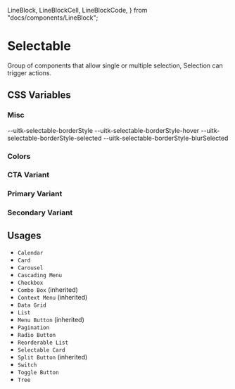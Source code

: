  LineBlock,
  LineBlockCell,
  LineBlockCode,
} from "docs/components/LineBlock";

<Meta title="Documentation/Styles and Theming/Characteristics/Selectable" />

# Selectable

Group of components that allow single or multiple selection, Selection can
trigger actions.

## CSS Variables

### Misc

<Canvas>
  <Story name="Misc">
    <DocGrid>
      <CursorBlock cursor="--uitk-selectable-cursor-hover" />
      <CursorBlock cursor="--uitk-selectable-cursor-selected" />
      <CursorBlock cursor="--uitk-selectable-cursor-blurSelected" />
      <CursorBlock cursor="--uitk-selectable-cursor-disabled" />
      <TextAlignBlock textAlign="--uitk-selectable-textAlign" />
      <LineBlockCell />
      <LineBlockCode>--uitk-selectable-borderStyle</LineBlockCode>
      <LineBlockCell />
      <LineBlockCode>--uitk-selectable-borderStyle-hover</LineBlockCode>
      <LineBlockCell />
      <LineBlockCode>--uitk-selectable-borderStyle-selected</LineBlockCode>
      <LineBlockCell />
      <LineBlockCode>--uitk-selectable-borderStyle-blurSelected</LineBlockCode>
      <LineBlock lineWidth="--uitk-selectable-borderWidth" />
      <LineBlock lineWidth="--uitk-selectable-borderWidth-hover" />
      <LineBlock lineWidth="--uitk-selectable-borderWidth-selected" />
      <LineBlock lineWidth="--uitk-selectable-borderWidth-blurSelected" />
    </DocGrid>
  </Story>
</Canvas>

### Colors

<Canvas>
  <Story name="Colors">
    <DocGrid>
      <ColorBlock colorVar="--uitk-selectable-background" />
      <ColorBlock colorVar="--uitk-selectable-background-hover" />
      <ColorBlock colorVar="--uitk-selectable-background-disabled" />
      <ColorBlock colorVar="--uitk-selectable-background-selected" />
      <ColorBlock colorVar="--uitk-selectable-background-blurSelected" />
      <ColorBlock colorVar="--uitk-selectable-borderColor" />
      <ColorBlock colorVar="--uitk-selectable-borderColor-hover" />
      <ColorBlock colorVar="--uitk-selectable-borderColor-selected" />
      <ColorBlock colorVar="--uitk-selectable-borderColor-disabled" />
      <ColorBlock colorVar="--uitk-selectable-borderColor-selectedDisabled" />
      <ColorBlock colorVar="--uitk-selectable-foreground" />
      <ColorBlock colorVar="--uitk-selectable-foreground-hover" />
      <ColorBlock colorVar="--uitk-selectable-foreground-selected" />
      <ColorBlock colorVar="--uitk-selectable-foreground-selectedDisabled" />
      <ColorBlock colorVar="--uitk-selectable-foreground-blurSelected" />
      <ColorBlock colorVar="--uitk-selectable-foreground-partial" />
      <ColorBlock colorVar="--uitk-selectable-foreground-partialDisabled" />
      <ColorBlock colorVar="--uitk-selectable-foreground-disabled" />
    </DocGrid>
  </Story>
</Canvas>

### CTA Variant

<Canvas>
  <Story name="CTA">
    <DocGrid>
      <ColorBlock colorVar="--uitk-selectable-cta-background" />
      <ColorBlock colorVar="--uitk-selectable-cta-background-hover" />
      <ColorBlock colorVar="--uitk-selectable-cta-background-selected" />
      <ColorBlock colorVar="--uitk-selectable-cta-background-selectedDisabled" />
      <ColorBlock colorVar="--uitk-selectable-cta-background-disabled" />
      <ColorBlock colorVar="--uitk-selectable-cta-foreground" />
      <ColorBlock colorVar="--uitk-selectable-cta-foreground-hover" />
      <ColorBlock colorVar="--uitk-selectable-cta-foreground-selected" />
      <ColorBlock colorVar="--uitk-selectable-cta-foreground-selectedDisabled" />
      <ColorBlock colorVar="--uitk-selectable-cta-foreground-disabled" />
    </DocGrid>
  </Story>
</Canvas>

### Primary Variant

<Canvas>
  <Story name="Primary">
    <DocGrid>
      <ColorBlock colorVar="--uitk-selectable-primary-background" />
      <ColorBlock colorVar="--uitk-selectable-primary-background-hover" />
      <ColorBlock colorVar="--uitk-selectable-primary-background-selected" />
      <ColorBlock colorVar="--uitk-selectable-primary-background-selectedDisabled" />
      <ColorBlock colorVar="--uitk-selectable-primary-background-disabled" />
      <ColorBlock colorVar="--uitk-selectable-primary-foreground" />
      <ColorBlock colorVar="--uitk-selectable-primary-foreground-hover" />
      <ColorBlock colorVar="--uitk-selectable-primary-foreground-selected" />
      <ColorBlock colorVar="--uitk-selectable-primary-foreground-selectedDisabled" />
      <ColorBlock colorVar="--uitk-selectable-primary-foreground-disabled" />
    </DocGrid>
  </Story>
</Canvas>

### Secondary Variant

<Canvas>
  <Story name="Secondary">
    <DocGrid>
      <ColorBlock colorVar="--uitk-selectable-secondary-background" />
      <ColorBlock colorVar="--uitk-selectable-secondary-background-hover" />
      <ColorBlock colorVar="--uitk-selectable-secondary-background-selected" />
      <ColorBlock colorVar="--uitk-selectable-secondary-background-selectedDisabled" />
      <ColorBlock colorVar="--uitk-selectable-secondary-background-disabled" />
      <ColorBlock colorVar="--uitk-selectable-secondary-foreground" />
      <ColorBlock colorVar="--uitk-selectable-secondary-foreground-hover" />
      <ColorBlock colorVar="--uitk-selectable-secondary-foreground-selected" />
      <ColorBlock colorVar="--uitk-selectable-secondary-foreground-selectedDisabled" />
      <ColorBlock colorVar="--uitk-selectable-secondary-foreground-disabled" />
    </DocGrid>
  </Story>
</Canvas>

## Usages

- `Calendar`
- `Card`
- `Carousel`
- `Cascading Menu`
- `Checkbox`
- `Combo Box` (inherited)
- `Context Menu` (inherited)
- `Data Grid`
- `List`
- `Menu Button` (inherited)
- `Pagination`
- `Radio Button`
- `Reorderable List`
- `Selectable Card`
- `Split Button` (inherited)
- `Switch`
- `Toggle Button`
- `Tree`
